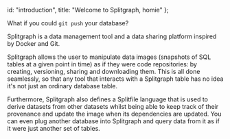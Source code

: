   id: "introduction",
  title: "Welcome to Splitgraph, homie"
};

What if you could `git push` your database?

Splitgraph is a data management tool and a data sharing platform inspired by Docker and Git.

Splitgraph allows the user to manipulate data images (snapshots of SQL tables at a given point in time) as if they
were code repositories: by creating, versioning, sharing and downloading them. This is all done seamlessly, so that
any tool that interacts with a Splitgraph table has no idea it's not just an ordinary database table.

Furthermore, Splitgraph also defines a Splitfile language that is used to derive datasets from other datasets whilst
being able to keep track of their provenance and update the image when its dependencies are updated. You can even
plug another database into Splitgraph and query data from it as if it were just another set of tables.
